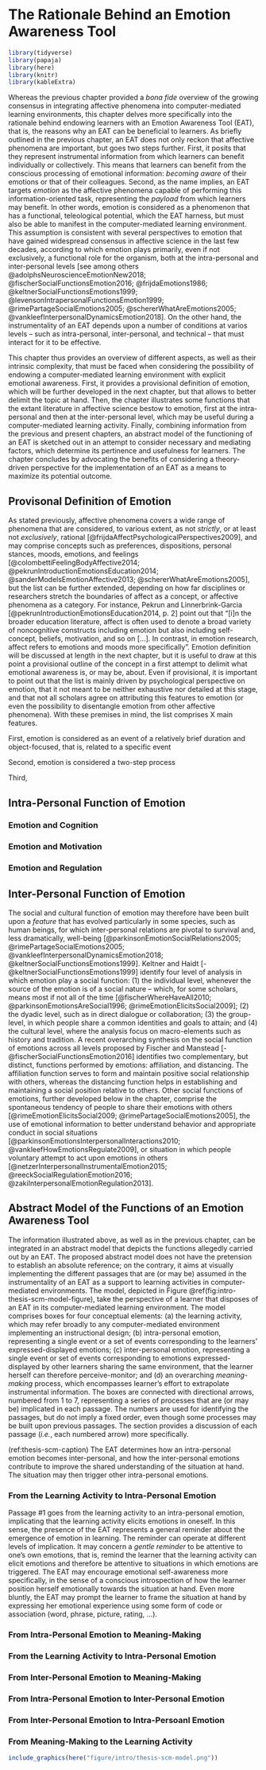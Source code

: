 # The Rationale Behind an Emotion Awareness Tool

```r
library(tidyverse)
library(papaja)
library(here)
library(knitr)
library(kableExtra)

```

Whereas the previous chapter provided a *bona fide* overview of the growing consensus in integrating affective phenomena into computer-mediated learning environments, this chapter delves  more specifically into the rationale behind endowing learners with an Emotion Awareness Tool (EAT), that is, the reasons why an EAT can be beneficial to learners. As briefly outlined in the previous chapter, an EAT does not only reckon that affective phenomena are important, but goes two steps further. First, it posits that they represent instrumental information from which learners can benefit individually or collectively. This means that learners can benefit from the conscious processing of emotional information: *becoming aware* of their emotions or that of their colleagues. Second, as the name implies, an EAT targets *emotion* as the affective phenomena capable of performing this information-oriented task, representing the *payload* from which learners may benefit. In other words, emotion is considered as a phenomenon that has a functional, teleological potential, which the EAT harness, but must also be able to manifest in the computer-mediated learning environment. This assumption is consistent with several perspectives to emotion that have gained widespread consensus in affective science in the last few decades, according to which emotion plays primarily, even if not exclusively, a functional role for the organism, both at the intra-personal and inter-personal levels [see among others @adolphsNeuroscienceEmotionNew2018; @fischerSocialFunctionsEmotion2016; @frijdaEmotions1986; @keltnerSocialFunctionsEmotions1999; @levensonIntrapersonalFunctionsEmotion1999; @rimePartageSocialEmotions2005; @schererWhatAreEmotions2005; @vankleefInterpersonalDynamicsEmotion2018]. On the other hand, the instrumentality of an EAT depends upon a number of conditions at varios levels -- such as intra-personal, inter-personal, and technical -- that must interact for it to be effective.

This chapter thus provides an overview of different aspects, as well as their intrinsic complexity, that must be faced when considering the possibility of endowing a computer-mediated learning environment with explicit emotional awareness. First, it provides a provisional definition of emotion, which will be further developed in the next chapter, but that allows to better delimit the topic at hand. Then, the chapter illustrates some functions that the extant literature in affective science bestow to emotion, first at the intra-personal and then at the inter-personal level, which may be useful during a computer-mediated learning activity. Finally, combining information from the previous and present chapters, an abstract model of the functioning of an EAT is sketched out in an attempt to consider necessary and mediating factors, which determine its pertinence and usefulness for learners. The chapter concludes by advocating the benefits of considering a theory-driven perspective for the implementation of an EAT as a means to maximize its potential outcome.

## Provisonal Definition of Emotion

As stated previously, affective phenomena covers a wide range of phenomena that are considered, to various extent, as not *strictly*, or at least not *exclusively*, rational [@frijdaAffectPsychologicalPerspectives2009], and may comprise concepts such as preferences, dispositions, personal stances, moods, emotions, and feelings [@colombettiFeelingBodyAffective2014; @pekrunIntroductionEmotionsEducation2014; @sanderModelsEmotionAffective2013; @schererWhatAreEmotions2005], but the list can be further extended, depending on how far disciplines or researchers stretch the boundaries of affect as a concept, or affective phenomena as a category. For instance, Pekrun and Linnerbrink-Garcia [@pekrunIntroductionEmotionsEducation2014, p. 2] point out that "[i]n the broader education literature, affect is often used to denote a broad variety of noncognitive constructs including emotion but also including self-concept, beliefs, motivation, and so on [...]. In contrast, in emotion research, affect refers to emotions and moods more specifically". Emotion definition will be discussed at length in the next chapter, but it is useful to draw at this point a provisional outline of the concept in a first attempt to delimit what emotional awareness is, or may be, about. Even if provisional, it is important to point out that the list is mainly driven by psychological perspective on emotion, that it not meant to be neither exhaustive nor detailed at this stage, and that not all scholars agree on attributing this features to emotion (or even the possibility to disentangle emotion from other affective phenomena). With these premises in mind, the list comprises X main features.

First, emotion is considered as an event of a relatively brief duration and object-focused, that is, related to a specific event 

Second, emotion is considered a two-step process

Third, 

## Intra-Personal Function of Emotion

### Emotion and Cognition



### Emotion and Motivation

### Emotion and Regulation

## Inter-Personal Function of Emotion

The social and cultural function of emotion may therefore have been built upon a *feature* that has evolved particularly in some species, such as human beings, for which inter-personal relations are pivotal to survival and, less dramatically, well-being [@parkinsonEmotionSocialRelations2005; @rimePartageSocialEmotions2005; @vankleefInterpersonalDynamicsEmotion2018; @keltnerSocialFunctionsEmotions1999]. Keltner and Haidt [-@keltnerSocialFunctionsEmotions1999] identify four level of analysis in which emotion play a social function: (1) the individual level, whenever the source of the emotion is of a social nature -- which, for some scholars, means most if not all of the time [@fischerWhereHaveAll2010; @parkinsonEmotionsAreSocial1996; @rimeEmotionElicitsSocial2009]; (2) the dyadic level, such as in direct dialogue or collaboration; (3) the group-level, in which people share a common identities and goals to attain; and (4) the cultural level, where the analysis focus on macro-elements such as history and tradition. A recent overarching synthesis on the social function of emotions across all levels proposed by Fischer and Manstead [-@fischerSocialFunctionsEmotion2016] identifies two complementary, but distinct, functions performed by emotions: affiliation, and distancing. The affiliation function serves to form and maintain positive social relationship with others, whereas the distancing function helps in establishing and maintaining a social position relative to others. Other social functions of emotions, further developed below in the chapter, comprise the spontaneous tendency of people to share their emotions with others [@rimeEmotionElicitsSocial2009; @rimePartageSocialEmotions2005], the use of emotional information to better understand behavior and appropriate conduct in social situations [@parkinsonEmotionsInterpersonalInteractions2010; @vankleefHowEmotionsRegulate2009], or situation in which people voluntary attempt to act upon emotions in others [@netzerInterpersonalInstrumentalEmotion2015; @reeckSocialRegulationEmotion2016; @zakiInterpersonalEmotionRegulation2013].

## Abstract Model of the Functions of an Emotion Awareness Tool

The information illustrated above, as well as in the previous chapter, can be integrated in an abstract model that depicts the functions allegedly carried out by an EAT. The proposed abstract model does not have the pretension to establish an absolute reference; on the contrary, it aims at visually implementing the different passages that are (or may be) assumed in the instrumentality of an EAT as a support to learning activities in computer-mediated environments. The model, depicted in Figure \@ref(fig:intro-thesis-scm-model-figure), take the perspective of a learner that disposes of an EAT in its computer-mediated learning environment. The model comprises boxes for four conceptual elements: (a) the learning activity, which may refer broadly to any computer-mediated environment implementing an instructional design; (b) intra-personal emotion, representing a single event or a set of events corresponding to the learners' expressed-displayed emotions; (c) inter-personal emotion, representing a single event or set of events corresponding to emotions expressed-displayed by other learners sharing the same environment, that the learner herself can therefore perceive-monitor; and (d) an overarching *meaning-making* process, which encompasses learner's effort to extrapolate instrumental information. The boxes are connected with directional arrows, numbered from 1 to 7, representing a series of processes that are (or may be) implicated in each passage. The numbers are used for identifying the passages, but do not imply a fixed order, even though some processes may be built upon previous passages. The section provides a discussion of each passage (*i.e.*, each numbered arrow) more specifically.

(ref:thesis-scm-caption) The EAT determines how an intra-personal emotion becomes inter-personal, and how the inter-personal emotions contribute to improve the shared understanding of the situation at hand. The situation may then trigger other intra-personal emotions.

### From the Learning Activity to Intra-Personal Emotion

Passage #1 goes from the learning activity to an intra-personal emotion, implicating that the learning activity elicits emotions in oneself. In this sense, the presence of the EAT represents a general reminder about the emergence of emotion in learning. The reminder can operate at different levels of implication. It may concern a *gentle reminder* to be attentive to one's own emotions, that is, remind the learner that the learning activity can elicit emotions and therefore be attentive to situations in which emotions are triggered. The EAT may encourage emotional self-awareness more specifically, in the sense of a conscious introspection of how the learner position herself emotionally towards the situation at hand. Even more bluntly, the EAT may prompt the learner to frame the situation at hand by expressing her emotional experience using some form of code or association (word, phrase, picture, rating, ...).





### From Intra-Personal Emotion to Meaning-Making

### From the Learning Activity to Intra-Personal Emotion

### From Inter-Personal Emotion to Meaning-Making

### From Intra-Personal Emotion to Inter-Personal Emotion

### From Inter-Personal Emotion to Intra-Persoanl Emotion

### From Meaning-Making to the Learning Activity


```r
include_graphics(here("figure/intro/thesis-scm-model.png"))
```